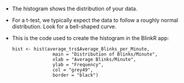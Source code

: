 - The histogram shows the distribution of your data. 
- For a t-test, we typically expect the data to follow a roughly normal distribution. Look for a bell-shaped curve.

- This is the code used to create the histogram in the BlinkR app:
  ```
  hist <- hist(average_trs$Average_Blinks_per_Minute,
                 main = "Distribution of Blinks/Minute",
                 xlab = "Average Blinks/Minute",
                 ylab = "Frequency",
                 col = "grey49",
                 border = "black")
  ```


